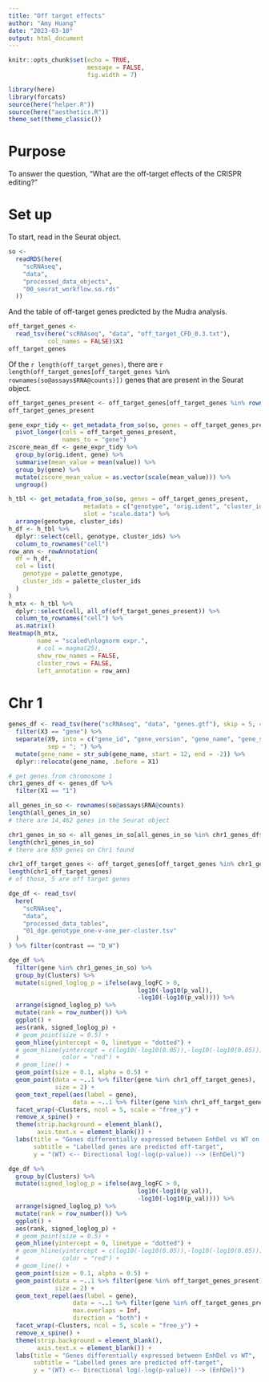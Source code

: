 ```yaml
---
title: "Off target effects"
author: "Amy Huang"
date: "2023-03-10"
output: html_document
---
```


```r
knitr::opts_chunk$set(echo = TRUE, 
                      message = FALSE, 
                      fig.width = 7)

library(here)
library(forcats)
source(here("helper.R"))
source(here("aesthetics.R"))
theme_set(theme_classic())
```

# Purpose 

To answer the question, "What are the off-target effects of the CRISPR editing?"

# Set up

To start, read in the Seurat object. 

```r
so <-
  readRDS(here(
    "scRNAseq",
    "data",
    "processed_data_objects",
    "00_seurat_workflow.so.rds"
  ))
```

And the table of off-target genes predicted by the Mudra analysis. 

```r
off_target_genes <-
  read_tsv(here("scRNAseq", "data", "off_target_CFD_0.3.txt"),
           col_names = FALSE)$X1
off_target_genes
```

Of the `r length(off_target_genes)`, there are `r length(off_target_genes[off_target_genes %in% rownames(so@assays$RNA@counts)])` genes that are present in the Seurat object.
<!-- 70 genes,  37 genes present -->

```r
off_target_genes_present <- off_target_genes[off_target_genes %in% rownames(so@assays$RNA@counts)]
off_target_genes_present
```

```r
gene_expr_tidy <- get_metadata_from_so(so, genes = off_target_genes_present) %>%
  pivot_longer(cols = off_target_genes_present,
               names_to = "gene")
zscore_mean_df <- gene_expr_tidy %>%
  group_by(orig.ident, gene) %>%
  summarise(mean_value = mean(value)) %>%
  group_by(gene) %>%
  mutate(zscore_mean_value = as.vector(scale(mean_value))) %>%
  ungroup()
```

```r
h_tbl <- get_metadata_from_so(so, genes = off_target_genes_present, 
                     metadata = c("genotype", "orig.ident", "cluster_ids"), 
                     slot = "scale.data") %>% 
  arrange(genotype, cluster_ids)
h_df <- h_tbl %>% 
  dplyr::select(cell, genotype, cluster_ids) %>% 
  column_to_rownames("cell")
row_ann <- rowAnnotation(
  df = h_df, 
  col = list(
    genotype = palette_genotype, 
    cluster_ids = palette_cluster_ids
  )
)
h_mtx <- h_tbl %>% 
  dplyr::select(cell, all_of(off_target_genes_present)) %>% 
  column_to_rownames("cell") %>% 
  as.matrix()
Heatmap(h_mtx, 
        name = "scaled\nlognorm expr.", 
        # col = magma(25), 
        show_row_names = FALSE, 
        cluster_rows = FALSE, 
        left_annotation = row_ann)
```


# Chr 1

```r
genes_df <- read_tsv(here("scRNAseq", "data", "genes.gtf"), skip = 5, col_names = FALSE) %>%
  filter(X3 == "gene") %>%
  separate(X9, into = c("gene_id", "gene_version", "gene_name", "gene_source", "gene_biotype"),
           sep = "; ") %>%
  mutate(gene_name = str_sub(gene_name, start = 12, end = -2)) %>%
  dplyr::relocate(gene_name, .before = X1)
```

```r
# get genes from chromosome 1
chr1_genes_df <- genes_df %>%
  filter(X1 == "1")

all_genes_in_so <- rownames(so@assays$RNA@counts)
length(all_genes_in_so)
# there are 14,462 genes in the Seurat object

chr1_genes_in_so <- all_genes_in_so[all_genes_in_so %in% chr1_genes_df$gene_name]
length(chr1_genes_in_so)
# there are 859 genes on Chr1 found

chr1_off_target_genes <- off_target_genes[off_target_genes %in% chr1_genes_in_so]
length(chr1_off_target_genes)
# of those, 5 are off target genes
```

```r
dge_df <- read_tsv(
  here(
    "scRNAseq",
    "data",
    "processed_data_tables",
    "01_dge.genotype_one-v-one_per-cluster.tsv"
  )
) %>% filter(contrast == "D_W")
```


```r
dge_df %>%
  filter(gene %in% chr1_genes_in_so) %>%
  group_by(Clusters) %>%
  mutate(signed_loglog_p = ifelse(avg_logFC > 0,
                                    log10(-log10(p_val)),
                                    -log10(-log10(p_val)))) %>%
  arrange(signed_loglog_p) %>%
  mutate(rank = row_number()) %>%
  ggplot() +
  aes(rank, signed_loglog_p) +
  # geom_point(size = 0.5) +
  geom_hline(yintercept = 0, linetype = "dotted") +
  # geom_hline(yintercept = c(log10(-log10(0.05)),-log10(-log10(0.05))),
  #            color = "red") +
  # geom_line() +
  geom_point(size = 0.1, alpha = 0.5) +
  geom_point(data = ~..1 %>% filter(gene %in% chr1_off_target_genes),
             size = 2) +
  geom_text_repel(aes(label = gene),
                  data = ~..1 %>% filter(gene %in% chr1_off_target_genes)) +
  facet_wrap(~Clusters, ncol = 5, scale = "free_y") +
  remove_x_spine() +
  theme(strip.background = element_blank(),
        axis.text.x = element_blank()) +
  labs(title = "Genes differentially expressed between EnhDel vs WT on Chr1",
       subtitle = "Labelled genes are predicted off-target",
       y = "(WT) <-- Directional log(-log(p-value)) --> (EnhDel)")
```



```r
dge_df %>%
  group_by(Clusters) %>%
  mutate(signed_loglog_p = ifelse(avg_logFC > 0,
                                    log10(-log10(p_val)),
                                    -log10(-log10(p_val)))) %>%
  arrange(signed_loglog_p) %>%
  mutate(rank = row_number()) %>%
  ggplot() +
  aes(rank, signed_loglog_p) +
  # geom_point(size = 0.5) +
  geom_hline(yintercept = 0, linetype = "dotted") +
  # geom_hline(yintercept = c(log10(-log10(0.05)),-log10(-log10(0.05))),
  #            color = "red") +
  # geom_line() +
  geom_point(size = 0.1, alpha = 0.5) +
  geom_point(data = ~..1 %>% filter(gene %in% off_target_genes_present),
             size = 2) +
  geom_text_repel(aes(label = gene),
                  data = ~..1 %>% filter(gene %in% off_target_genes_present), 
                  max.overlaps = Inf, 
                  direction = "both") +
  facet_wrap(~Clusters, ncol = 5, scale = "free_y") +
  remove_x_spine() +
  theme(strip.background = element_blank(),
        axis.text.x = element_blank()) +
  labs(title = "Genes differentially expressed between EnhDel vs WT",
       subtitle = "Labelled genes are predicted off-target",
       y = "(WT) <-- Directional log(-log(p-value)) --> (EnhDel)")
```






